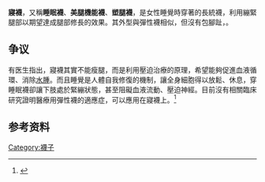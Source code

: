 {{multiple issues|
{{disputed|time=2013-04-05T15:40:18+00:00}}
{{refimprove|time=2013-04-05T15:40:18+00:00}}
{{unencyclopedic|time=2013-04-05T15:37:43+00:00}}
}}

'''寢襪'''，又稱'''睡眠襪'''、'''美腿機能襪'''、'''塑腿襪'''，是女性睡覺時穿著的長統襪，利用繃緊腿部以期望達成腿部修長的效果。其外型與彈性襪相似，但沒有包腳趾，{{fact|最長有69公分}}。

== 争议 ==
有医生指出，寢襪其實不能瘦腿，而是利用壓迫治療的原理，希望能夠促進血液循環、消除[[水腫|水腫]]。而且睡覺是人體自我修復的機制，讓全身細胞得以放鬆、休息，穿睡眠襪卻讓下肢處於緊繃狀態，甚至阻礙血液流動、壓迫神經。目前沒有相關臨床研究證明醫療用彈性襪的適應症，可以應用在寢襪上。<ref>{{cite journal | url=http://www.commonhealth.com.tw/article/article.action?id=5039466&page=1 | title=「睡眠襪」能一夜瘦小腿？小心壓迫神經 | journal=康健雜誌 | issue=164 | accessdate=2013-05-18 | date=2012年7月 | archive-date=2017-04-26 | archive-url=https://web.archive.org/web/20170426053607/http://www.commonhealth.com.tw/article/article.action?id=5039466&page=1 | dead-url=no }}</ref>

== 参考资料 ==
{{reflist}}

[[Category:襪子|Category:襪子]]